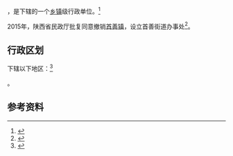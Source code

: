 {{中国乡级行政区|61/03/26/100/000}}

'''{{PAGENAMEBASE}}'''，是{{PRC admin/fullname|61/03/26/100/000|3}}下辖的一个[[乡镇|乡镇]]级行政单位。<ref>{{PRC admin/ref sgc|{{PRC admin/parent|61/03/26/100/000}}}}</ref>

2015年，陕西省民政厅批复同意撤销[[首善镇|首善镇]]，设立首善街道办事处<ref>{{Cite web |url=http://news.xinhuanet.com/local/2015-06/28/c_127959075.htm |title=陕西省民政厅关于陕西省乡镇行政区划调整的公告 |access-date=2017-09-13 |archive-date=2017-09-13 |archive-url=https://web.archive.org/web/20170913183916/http://news.xinhuanet.com/local/2015-06/28/c_127959075.htm |dead-url=no }}</ref>。

== 行政区划 ==

{{PAGENAMEBASE}}下辖以下地区：<ref>{{PRC admin/ref sgc|61/03/26/100/000}}</ref>

{{PRC admin/children|61/03/26/100/000}}。

== 参考资料 ==

{{reflist}}

{{行政区划小作品}}
{{PRC admin/navcat|61/03/26/100/000}}
